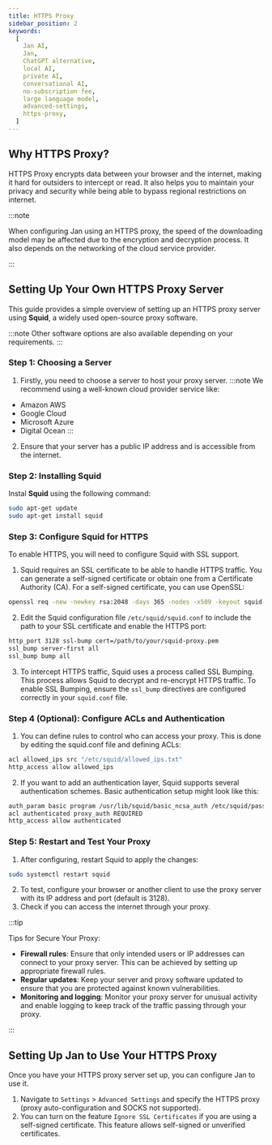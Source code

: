 ```yaml
---
title: HTTPS Proxy
sidebar_position: 2
keywords:
  [
    Jan AI,
    Jan,
    ChatGPT alternative,
    local AI,
    private AI,
    conversational AI,
    no-subscription fee,
    large language model,
    advanced-settings,
    https-proxy,
  ]
---
```



## Why HTTPS Proxy?

HTTPS Proxy encrypts data between your browser and the internet, making it hard for outsiders to intercept or read. It also helps you to maintain your privacy and security while being able to bypass regional restrictions on internet.

:::note

When configuring Jan using an HTTPS proxy, the speed of the downloading model may be affected due to the encryption and decryption process. It also depends on the networking of the cloud service provider.

:::

## Setting Up Your Own HTTPS Proxy Server
This guide provides a simple overview of setting up an HTTPS proxy server using **Squid**, a widely used open-source proxy software.

:::note
Other software options are also available depending on your requirements.
:::

### Step 1: Choosing a Server
1. Firstly, you need to choose a server to host your proxy server.
:::note
We recommend using a well-known cloud provider service like:
- Amazon AWS
- Google Cloud
- Microsoft Azure
- Digital Ocean
:::

2. Ensure that your server has a public IP address and is accessible from the internet.

### Step 2: Installing Squid
Instal **Squid** using the following command:
```bash
sudo apt-get update
sudo apt-get install squid
```

### Step 3: Configure Squid for HTTPS

To enable HTTPS, you will need to configure Squid with SSL support.

1. Squid requires an SSL certificate to be able to handle HTTPS traffic. You can generate a self-signed certificate or obtain one from a Certificate Authority (CA). For a self-signed certificate, you can use OpenSSL:

```bash
openssl req -new -newkey rsa:2048 -days 365 -nodes -x509 -keyout squid-proxy.pem -out squid-proxy.pem
```

2. Edit the Squid configuration file `/etc/squid/squid.conf` to include the path to your SSL certificate and enable the HTTPS port:

```bash
http_port 3128 ssl-bump cert=/path/to/your/squid-proxy.pem
ssl_bump server-first all
ssl_bump bump all
```

3. To intercept HTTPS traffic, Squid uses a process called SSL Bumping. This process allows Squid to decrypt and re-encrypt HTTPS traffic. To enable SSL Bumping, ensure the `ssl_bump` directives are configured correctly in your `squid.conf` file.

### Step 4 (Optional): Configure ACLs and Authentication

1. You can define rules to control who can access your proxy. This is done by editing the squid.conf file and defining ACLs:

```bash
acl allowed_ips src "/etc/squid/allowed_ips.txt"
http_access allow allowed_ips
```

2. If you want to add an authentication layer, Squid supports several authentication schemes. Basic authentication setup might look like this:

```bash
auth_param basic program /usr/lib/squid/basic_ncsa_auth /etc/squid/passwords
acl authenticated proxy_auth REQUIRED
http_access allow authenticated
```

### Step 5: Restart and Test Your Proxy

1. After configuring, restart Squid to apply the changes:

```bash
sudo systemctl restart squid
```

2. To test, configure your browser or another client to use the proxy server with its IP address and port (default is 3128).
3. Check if you can access the internet through your proxy.

:::tip

Tips for Secure Your Proxy:
- **Firewall rules**: Ensure that only intended users or IP addresses can connect to your proxy server. This can be achieved by setting up appropriate firewall rules.
- **Regular updates**: Keep your server and proxy software updated to ensure that you are protected against known vulnerabilities.
- **Monitoring and logging**: Monitor your proxy server for unusual activity and enable logging to keep track of the traffic passing through your proxy.

::: 

## Setting Up Jan to Use Your HTTPS Proxy

Once you have your HTTPS proxy server set up, you can configure Jan to use it.
1. Navigate to `Settings` > `Advanced Settings` and specify the HTTPS proxy (proxy auto-configuration and SOCKS not supported).
2. You can turn on the feature `Ignore SSL Certificates` if you are using a self-signed certificate. This feature allows self-signed or unverified certificates.